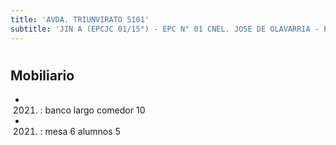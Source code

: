```yaml
---
title: 'AVDA. TRIUNVIRATO 5101'
subtitle: 'JIN A (EPCJC 01/15°) - EPC N° 01 CNEL. JOSE DE OLAVARRIA - ESC. DE MUSICA N° 09'
---
```


#


## Mobiliario

*  (2021) : banco largo comedor 10 

*  (2021) : mesa 6 alumnos 5 



